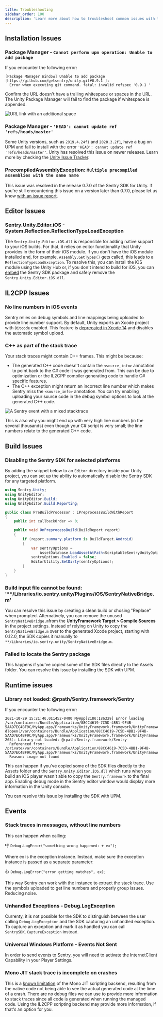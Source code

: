 ```yaml
---
title: Troubleshooting
sidebar_order: 100
description: 'Learn more about how to troubleshoot common issues with the Unity SDK. '
---
```


## Installation Issues

### Package Manager - `Cannot perform upm operation: Unable to add package`

If you encounter the following error:

```
[Package Manager Window] Unable to add package [https://github.com/getsentry/unity.git#0.9.1 ]:
  Error when executing git command. fatal: invalid refspec '0.9.1 '
```

Confirm the URL doesn't have a trailing whitespace or spaces in the URL. The Unity Package Manager will fail to find the package if whitespace is appended.

![URL link with an additional space](unity-git-extra-line.jpg)

### Package Manager - `'HEAD': cannot update ref 'refs/heads/master'`

Some Unity versions, such as `2019.4.24f1` and `2020.3.2f1`, have a bug on UPM and fail to install with the error `'HEAD': cannot update ref 'refs/heads/master'`.
Unity has resolved this issue on newer releases. Learn more by checking the [Unity Issue Tracker](https://issuetracker.unity3d.com/issues/package-resolution-error-when-using-a-git-dependency-referencing-an-annotated-tag-in-its-git-url).

### PrecompiledAssemblyException: `Multiple precompiled assemblies with the same name`

This issue was resolved in the release 0.7.0 of the Sentry SDK for Unity.
If you're still encountering this issue on a version later than 0.7.0, please let us know [with an issue report](https://github.com/getsentry/sentry-unity/issues/new?assignees=&labels=&template=BUG_REPORT.md).

## Editor Issues

### Sentry.Unity.Editor.iOS - System.Reflection.ReflectionTypeLoadException

The `Sentry.Unity.Editor.iOS.dll` is responsible for adding native support to your iOS builds. For that, it relies on editor functionality that Unity provides in the form of their iOS module. If you don't have the iOS module installed and, for example, `Assembly.GetTypes()` gets called, this leads to a `ReflectionTypeLoadException`. To resolve this, you can install the iOS module using the Unity Hub or, if you don't intend to build for iOS, you can [embed](https://docs.unity3d.com/Manual/upm-embed.html) the Sentry SDK package and safely remove the `Sentry.Unity.Editor.iOS.dll`.

## IL2CPP Issues

### No line numbers in iOS events

Sentry relies on debug symbols and line mappings being uploaded to provide line number support. By default, Unity exports an Xcode project with `Bitcode` enabled. This feature is [deprecated in Xcode 14](https://developer.apple.com/documentation/xcode-release-notes/xcode-14-release-notes) and disables the automatic symbol upload.

### C++ as part of the stack trace

Your stack traces might contain C++ frames. This might be because:

- The generated C++ code doesn't contain the `<source_info>` annotation to point back to the C# code it was generated from. This can be due to optimization or the IL2CPP compiler generating code to handle C# specific features.
- The C++ exception might return an incorrect line number which makes Sentry miss the `<source_info>` annotation. You can try enabling uploading your source code in the debug symbol options to look at the generated C++ code.

![A Sentry event with a mixed stacktrace](unity-cpp-stacktrace.jpg)

This is also why you might end up with very high line numbers (in the several thousands) even though your C# script is very small; the line numbers relate to the generated C++ code.

## Build Issues

### Disabling the Sentry SDK for selected platforms

By adding the snippet below to an `Editor` directory inside your Unity project, you can set up the ability to automatically disable the Sentry SDK for any targeted platform.

```csharp
using Sentry.Unity;
using UnityEditor;
using UnityEditor.Build;
using UnityEditor.Build.Reporting;

public class PreBuildProcessor : IPreprocessBuildWithReport
{
    public int callbackOrder => 0;

    public void OnPreprocessBuild(BuildReport report)
    {
        if (report.summary.platform is BuildTarget.Android)
        {
            var sentryOptions =
                AssetDatabase.LoadAssetAtPath<ScriptableSentryUnityOptions>("Assets/Resources/Sentry/SentryOptions.asset");
            sentryOptions.Enabled = false;
            EditorUtility.SetDirty(sentryOptions);
        }
    }
}
```

### Build input file cannot be found: '\*\*/Libraries/io.sentry.unity/Plugins/iOS/SentryNativeBridge.m'

You can resolve this issue by creating a clean build or chosing "Replace" when prompted. Alternatively, you can remove the unused `SentryNativeBridge.m`from the **UnityFramework Target > Compile Sources** in the project settings. Instead of relying on Unity to copy the `SentryNativeBridge.m` over to the generated Xcode project, starting with 0.12.0, the SDK copies it manually to `**/Libraries/io.sentry.unity/SentryNativeBridge.m`.

### Failed to locate the Sentry package

This happens if you've copied some of the SDK files directly to the Assets folder. You can resolve this issue by installing the SDK with UPM.

## Runtime issues

### Library not loaded: @rpath/Sentry.framework/Sentry

If you encounter the following error:

```
2021-10-29 15:21:40.011452-0400 MyApp[2180:186329] Error loading /var/containers/Bundle/Application/88CC4619-7C5D-4BB1-9F4B-5AAD7EC4BF9C/MyApp.app/Frameworks/UnityFramework.framework/UnityFramework:  dlopen(/var/containers/Bundle/Application/88CC4619-7C5D-4BB1-9F4B-5AAD7EC4BF9C/MyApp.app/Frameworks/UnityFramework.framework/UnityFramework, 265): Library not loaded: @rpath/Sentry.framework/Sentry
  Referenced from: /private/var/containers/Bundle/Application/88CC4619-7C5D-4BB1-9F4B-5AAD7EC4BF9C/MyApp.app/Frameworks/UnityFramework.framework/UnityFramework
  Reason: image not found
```

This can happen if you've copied some of the SDK files directly to the Assets folder and the `Sentry.Unity.Editor.iOS.dll` which runs when you build an iOS player wasn't able to copy the `Sentry.framework` to the final app. Enabling debug mode in the Sentry editor window would display more information in the Unity console.

You can resolve this issue by installing the SDK with UPM.

## Events

### Stack traces in messages, without line numbers

This can happen when calling:

👎 `Debug.LogError("something wrong happened: + ex");`

Where ex is the exception instance.
Instead, make sure the exception instance is passed as a separate parameter:

👍 `Debug.LogError("error getting matches", ex);`

This way Sentry can work with the instance to extract the stack trace. Use the symbols uploaded to get line numbers and properly group issues. Reducing noise.

### Unhandled Exceptions - Debug.LogException

Currenty, it is not possible for the SDK to distinguish between the user calling `Debug.LogException` and the SDK capturing an unhandled exception. To capture an exception and mark it as handled you can call `SentrySDK.CaptureException` instead.

### Universal Windows Platform - Events Not Sent

In order to send events to Sentry, you will need to activate the InternetClient Capability in your Player Settings.

### Mono JIT stack trace is incomplete on crashes

This is a [known limitation](https://github.com/getsentry/sentry-unity/issues/884#issuecomment-1233035296) of the Mono JIT scripting backend, resulting from the native code not being able to see the actual generated code at the time of a crash. There are no debug files we can use to provide more information to stack traces since all code is generated when running the managed code. Using the IL2CPP scripting backend may provide more information, if that's an option for you.
